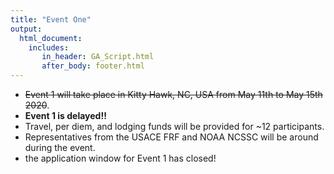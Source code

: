 ```yaml
---
title: "Event One"
output: 
  html_document:
    includes:
       in_header: GA_Script.html
       after_body: footer.html
---
```



* ~~Event 1 will take place in Kitty Hawk, NC, USA from May 11th to May 15th 2020~~. 
* **Event 1 is delayed!!**
* Travel, per diem, and lodging funds will be provided for ~12 participants.
* Representatives from the USACE FRF and NOAA NCSSC will be around during the event.
*  the application window for Event 1 has closed!
